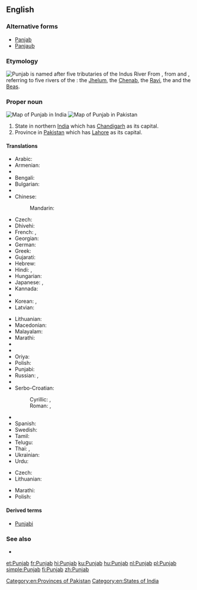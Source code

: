 ==English==
{{wikipedia}}

===Alternative forms===
* [[Panjab]]
* [[Panjaub]]

===Etymology===
[[File:Indus_river.svg|thumb|Punjab is named after five tributaries of the Indus River]]
From {{etyl|fa}} {{term|sc=fa-Arab|پنجاب||[Land of] the Five Rivers|tr=panj-âb|lang=fa}}, from {{term|sc=fa-Arab|پنج|tr=panj|lang=fa||five}} and {{term|sc=fa-Arab|آب||tr=âb|water|lang=fa}}, referring to five rivers of the {{w|Punjab region}}: the [[w:Jhelum River|Jhelum]], the [[w:Chenab River|Chenab]], the [[w:Ravi River|Ravi]], the {{w|Sutlej}} and the [[w:Beas River|Beas]].

===Proper noun===
{{en-proper noun}}
[[Image:Punjab in India (disputed hatched).svg|thumb|Map of Punjab in India]]
[[Image:Punjab in Pakistan (claims hatched).svg|thumb|Map of Punjab in Pakistan]]
# State in northern [[India]] which has [[Chandigarh]] as its capital.
# Province in [[Pakistan]] which has [[Lahore]] as its capital.

====Translations====
{{trans-top|state in India}}
* Arabic: {{t-|ar|البنجاب|m|tr=al-banjāb}}
* Armenian: {{t-|hy|Փենջաբ|tr=P’enǰab}}
* {{trreq|as}}
* Bengali: {{t-|bn|পাঞ্জাব|tr=Panjab|sc=Beng}}
* Bulgarian: {{t-|bg|Пенджаб|sc=Cyrl}}
* {{trreq|hne}}
* Chinese:
*: Mandarin: {{t|cmn|旁遮普邦|tr=Pángzhēpǔ-bāng|sc=Hani}}
* Czech: {{t-|cs|Paňdžáb|m}}
* Dhivehi: {{t|dv|ޕަންޖާބު|sc=Thaa}}
* French: {{t+|fr|Penjab|m}}, {{t-|fr|Pendjab|m}}
* Georgian: {{t-|ka|პენჯაბი|sc=Geor}}
* German: {{t-|de|Pandjab}}
* Greek: {{t-|el|Παντζάμπ|sc=Grek}}
* Gujarati: {{t-|gu|પંજાબ|tr=Pãjāb|sc=Gujr}}
* Hebrew: {{t-|he|פנג'אב}}
* Hindi: {{t+|hi|पंजाब|tr=pãjāb}},  {{t+|hi|पञ्जाब|tr=panjāb}}
* Hungarian: {{t+|hu|Pandzsáb}}
* Japanese: {{t-|ja|パンジャーブ州|tr=Panjābu-shū}},  {{t-|ja|パンジャーブ|tr=Panjābu}}
* Kannada: {{t-|kn|ಪಂಜಾಬ್|tr=pan̄jāb|sc=Knda}}
* {{trreq|km}}
* Korean: {{t-|ko|펀자브|tr=Peonjabeu|sc=Hang}},  {{t-|ko|펀자브 주|tr=Peonjabeu ju|sc=Hang}}
* Latvian: {{t-|lv|Pendžāba}}
{{trans-mid}}
* Lithuanian: {{t-|lt|Pandžabas|m}}
* Macedonian: {{t-|mk|Пенџаб|m|tr=Péndžab}}
* Malayalam: {{t+|ml|പഞ്ചാബ്|tr=Pañcāb|sc=Mlym}}
* Marathi: {{t-|mr|पंजाब|tr=paṃjāba|sc=Deva}}
* {{trreq|lus}}
* {{trreq|ne}}
* Oriya: {{t-|or|ପଞ୍ଜାବ|tr=Pôñjābô|sc=Orya}}
* Polish: {{t-|pl|Pendżab|m}}
* Punjabi: {{t-|pa|ਪੰਜਾਬ|tr=Pãjāb|sc=Guru}}
* Russian: {{t-|ru|Панджаб|m|tr=Pandžáb}}, {{t-|ru|Пенджаб|m|tr=Pendžáb}}
* {{trreq|sat}}
* Serbo-Croatian:
*: Cyrillic: {{t-|sh|Панџаб|m}}, {{t-|sh|Пенџаб|m}}
*: Roman: {{t-|sh|Pandžab|m}}, {{t-|sh|Pendžab|m}}
* {{trreq|sip}}
* Spanish: {{t-|es|Penjab|m}}
* Swedish: {{t-|sv|Punjab}}
* Tamil: {{t-|ta|பஞ்சாப்|tr=Pañčāp}}
* Telugu: {{t+|te|పంజాబ్|tr=paṅjāb}}
* Thai: {{t-|th|รัฐปัญจาบ|tr=rát bpan-jàap}},  {{t-|th|ปัญจาบ|tr=bpan-jàap}}
* Ukrainian: {{t-|uk|Пенджаб|sc=Cyrl}}
* Urdu: {{t-|ur|پنجاب|tr=panjāb}}
{{trans-bottom}}

{{trans-top|province in Pakistan}}
* Czech: {{t-|cs|Paňdžáb|m}}
* Lithuanian: {{t-|lt|pandžabas|m}}
{{trans-mid}}
* Marathi: {{t-|mr|पंजाब|tr=paṃjāba|sc=Deva}}
* Polish: {{t-|pl|Pendżab|m}}
{{trans-bottom}}

====Derived terms====
* [[Punjabi]]

===See also===
* {{list:states of India/en}}

[[Category:en:Provinces of Pakistan]]
[[Category:en:States of India]]

[[et:Punjab]]
[[fr:Punjab]]
[[hi:Punjab]]
[[ku:Punjab]]
[[hu:Punjab]]
[[nl:Punjab]]
[[pl:Punjab]]
[[simple:Punjab]]
[[fi:Punjab]]
[[zh:Punjab]]
